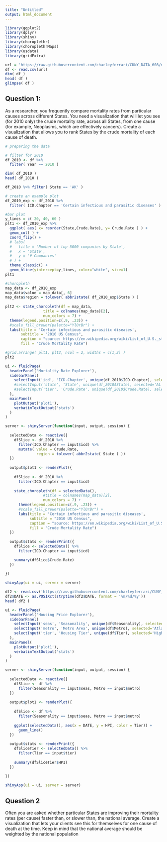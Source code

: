 ```yaml
---
title: "Untitled"
output: html_document
---
```






```r
library(ggplot2)
library(dplyr)
library(shiny)
library(choroplethr)
library(choroplethrMaps)
library(usdata)
library(gridExtra)
```


```r
url = 'https://raw.githubusercontent.com/charleyferrari/CUNY_DATA_608/master/module3/data/cleaned-cdc-mortality-1999-2010-2.csv'
df <- read.csv(url)
dim( df )
head( df )
glimpse( df )
```

## Question 1:
As a researcher, you frequently compare mortality rates from particular causes across different States. You need a visualization that will let you see (for 2010 only) the crude mortality rate, across all States, from one cause (for example, Neoplasms, which are effectively cancers). Create a visualization that allows you to rank States by the crude mortality of each cause of death.  

```r
# preparing the data

# filter for 2010
df_2010 <- df %>%
  filter( Year == 2010 )

dim( df_2010 )
head( df_2010 )
```

```r
df_2010 %>% filter( State == 'AK' )
```


```r
# create an example plot
df_2010_exp <- df_2010 %>% 
  filter( ICD.Chapter == 'Certain infectious and parasitic diseases' ) 

#bar plot
y_lines = c( 20, 40, 60 )
plt1 <- df_2010_exp %>%
  ggplot( aes( x= reorder(State,Crude.Rate), y= Crude.Rate ) ) +
  geom_col( ) +
  coord_flip() +
  # labs(
  #   title = 'Number of top 5000 companies by State',
  #   x = 'State',
  #   y = '# Companies'
  # ) + 
  theme_classic() +
  geom_hline(yintercept=y_lines, color="white", size=1)
plt1

#choropleth
map_data <- df_2010_exp
map_data$value = map_data[, 6]
map_data$region = tolower( abbr2state( df_2010_exp$State ) )
    
plt2 <- state_choropleth(df = map_data,
                 title = colnames(map_data)[2], 
                 num_colors = 7) + 
  theme(legend.position=c(.9, .23)) +
  #scale_fill_brewer(palette="YlOrBr") +
  labs(title = 'Certain infectious and parasitic diseases',
       subtitle = "2010 US Census",
       caption = "source: https://en.wikipedia.org/wiki/List_of_U.S._states_by_Hispanic_and_Latino_population",
       fill = "Crude Mortality Rate") 

#grid.arrange( plt1, plt2, ncol = 2, widths = c(1,2) )
plt2
```


```r
ui <- fluidPage(
  headerPanel('Mortality Rate Explorer'),
  sidebarPanel(
    selectInput('icd', 'ICD.Chapter', unique(df_2010$ICD.Chapter), selected='Certain infectious and parasitic diseases'),
    #selectInput('state', 'State', unique(df_2010$State), selected='AL'),
    #selectInput('tier', 'Crude.Rate', unique(df_2010$Crude.Rate), selected='High')
  ),
  mainPanel(
    plotOutput('plot1'),
    verbatimTextOutput('stats')
  )
)

server <- shinyServer(function(input, output, session) {
  
  selectedData <- reactive({
    dfSlice <- df_2010 %>%
      filter(ICD.Chapter == input$icd) %>%
      mutate( value = Crude.Rate,
              region = tolower( abbr2state( State ) ))
  })
  
  output$plot1 <- renderPlot({
    
    dfSlice <- df_2010 %>%
      filter(ICD.Chapter == input$icd)
    
    state_choropleth(df = selectedData(),
                 #title = colnames(map_data)[2], 
                 num_colors = 7) + 
      theme(legend.position=c(.9, .23)) +
      #scale_fill_brewer(palette="YlOrBr") +
      labs(title = 'Certain infectious and parasitic diseases',
           subtitle = "2010 US Census",
           caption = "source: https://en.wikipedia.org/wiki/List_of_U.S._states_by_Hispanic_and_Latino_population",
           fill = "Crude Mortality Rate")
  })
  
  output$stats <- renderPrint({
    dfSlice <- selectedData() %>%
      filter(ICD.Chapter == input$icd)

    summary(dfSlice$Crude.Rate)
  })
  
})

shinyApp(ui = ui, server = server)

```

```r
df2 <- read.csv('https://raw.githubusercontent.com/charleyferrari/CUNY_DATA608/master/lecture3/Sample%20Code/hpi.csv')
df2$DATE <- as.POSIXct(strptime(df2$DATE, format = '%m/%d/%y'))
head( df2 )
```


```r
ui <- fluidPage(
  headerPanel('Housing Price Explorer'),
  sidebarPanel(
    selectInput('seas', 'Seasonality', unique(df$Seasonality), selected='SA'),
    selectInput('metro', 'Metro Area', unique(df$Metro), selected='Atlanta'),
    selectInput('tier', 'Housing Tier', unique(df$Tier), selected='High')
  ),
  mainPanel(
    plotOutput('plot1'),
    verbatimTextOutput('stats')
  )
)

server <- shinyServer(function(input, output, session) {
  
  selectedData <- reactive({
    dfSlice <- df %>%
      filter(Seasonality == input$seas, Metro == input$metro)
  })
  
  output$plot1 <- renderPlot({
    
    dfSlice <- df %>%
      filter(Seasonality == input$seas, Metro == input$metro)
    
    ggplot(selectedData(), aes(x = DATE, y = HPI, color = Tier)) +
      geom_line()
  })
  
  output$stats <- renderPrint({
    dfSliceTier <- selectedData() %>%
      filter(Tier == input$tier)
    
    summary(dfSliceTier$HPI)
  })
  
})

shinyApp(ui = ui, server = server)

```


## Question 2
Often you are asked whether particular States are improving their mortality rates (per cause) faster than, or slower than, the national average. Create a visualization that lets your clients see this for themselves for one cause of death at the time. Keep in mind that the national average should be weighted by the national population